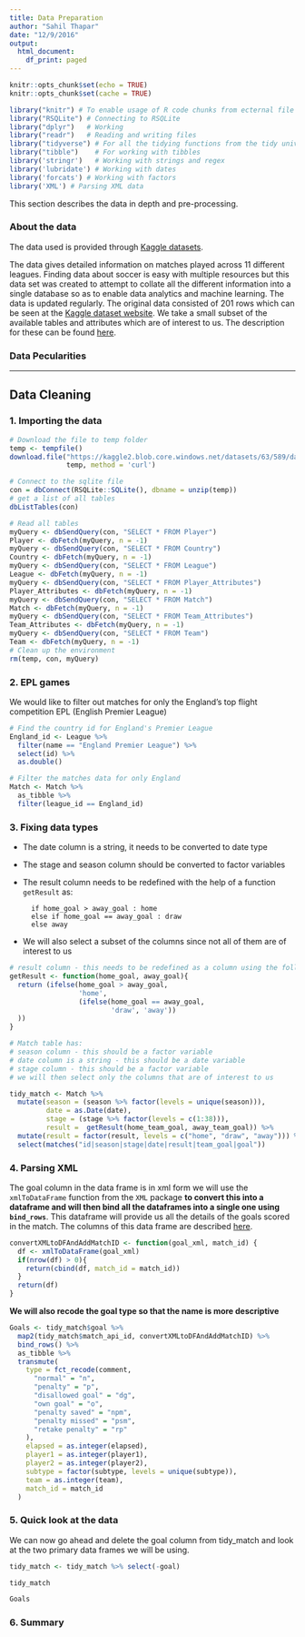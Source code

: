 ```yaml
---
title: Data Preparation
author: "Sahil Thapar"
date: "12/9/2016"
output:
  html_document:
    df_print: paged
---
```


```r
knitr::opts_chunk$set(echo = TRUE)
knitr::opts_chunk$set(cache = TRUE)
```

```r
library("knitr") # To enable usage of R code chunks from ecternal file in the Rmd
library("RSQLite") # Connecting to RSQLite
library("dplyr")   # Working 
library("readr")   # Reading and writing files
library("tidyverse") # For all the tidying functions from the tidy universe
library("tibble")    # For working with tibbles
library('stringr')   # Working with strings and regex
library('lubridate') # Working with dates
library('forcats') # Working with factors
library('XML') # Parsing XML data
```

This section describes the data in depth and pre-processing.

### About the data

The data used is provided through
[Kaggle datasets](https://www.kaggle.com/hugomathien/soccer).

The data gives detailed information on matches played across 11 different
leagues. Finding data about soccer is easy with multiple resources but this data
set was created to attempt to collate all the different information into a single
database so as to enable data analytics and machine learning. The data is updated
regularly. The original data consisted of 201 rows which can be seen at the
[Kaggle dataset website](https://www.kaggle.com/hugomathien/soccer). We take a 
small subset of the available tables and attributes which are of interest to us.
The description for these can be found [here](docs/data_description.html).

### Data Pecularities

***

## Data Cleaning {.tabset}

### 1. Importing the data
```r
# Download the file to temp folder
temp <- tempfile()
download.file("https://kaggle2.blob.core.windows.net/datasets/63/589/database.sqlite.zip?sv=2015-12-11&sr=b&sig=btA9gYGczWR6SFFq6rG84Eok8jazkwa8JNwfYKAGtAc%3D&se=2016-12-12T16%3A25%3A12Z&sp=r",
              temp, method = 'curl')

# Connect to the sqlite file
con = dbConnect(RSQLite::SQLite(), dbname = unzip(temp))
# get a list of all tables
dbListTables(con)

# Read all tables
myQuery <- dbSendQuery(con, "SELECT * FROM Player")
Player <- dbFetch(myQuery, n = -1)
myQuery <- dbSendQuery(con, "SELECT * FROM Country")
Country <- dbFetch(myQuery, n = -1)
myQuery <- dbSendQuery(con, "SELECT * FROM League")
League <- dbFetch(myQuery, n = -1)
myQuery <- dbSendQuery(con, "SELECT * FROM Player_Attributes")
Player_Attributes <- dbFetch(myQuery, n = -1)
myQuery <- dbSendQuery(con, "SELECT * FROM Match")
Match <- dbFetch(myQuery, n = -1)
myQuery <- dbSendQuery(con, "SELECT * FROM Team_Attributes")
Team_Attributes <- dbFetch(myQuery, n = -1)
myQuery <- dbSendQuery(con, "SELECT * FROM Team")
Team <- dbFetch(myQuery, n = -1)
# Clean up the environment
rm(temp, con, myQuery)
```

### 2. EPL games

We would like to filter out matches for only the England's top flight competition
EPL (English Premier League)

```r
# Find the country id for England's Premier League
England_id <- League %>% 
  filter(name == "England Premier League") %>%
  select(id) %>%
  as.double()

# Filter the matches data for only England
Match <- Match %>%
  as_tibble %>%
  filter(league_id == England_id)
```

### 3. Fixing data types

* The date column is a string, it needs to be converted to date type
* The stage and season column should be converted to factor variables
* The result column needs to be redefined with the help of a function `getResult` as:  

    ```
      if home_goal > away_goal : home
      else if home_goal == away_goal : draw
      else away
    ```
* We will also select a subset of the columns since not all of them are of interest to us
  
```r
# result column - this needs to be redefined as a column using the following function
getResult <- function(home_goal, away_goal){
  return (ifelse(home_goal > away_goal,
                 'home',
                 (ifelse(home_goal == away_goal,
                         'draw', 'away'))
  ))
}
```

```r

# Match table has:
# season column - this should be a factor variable
# date column is a string - this should be a date variable
# stage column - this should be a factor variable
# we will then select only the columns that are of interest to us

tidy_match <- Match %>%
  mutate(season = (season %>% factor(levels = unique(season))),
         date = as.Date(date),
         stage = (stage %>% factor(levels = c(1:38))),
         result =  getResult(home_team_goal, away_team_goal)) %>% 
  mutate(result = factor(result, levels = c("home", "draw", "away"))) %>%
  select(matches("id|season|stage|date|result|team_goal|goal"))

```

### 4. Parsing XML

The goal column in the data frame is in xml form we will use the `xmlToDataFrame` function from the `XML` package __to convert this into a dataframe and will then bind all the dataframes into a single one using `bind_rows`__. This dataframe will provide us all the details of the goals scored in the match. The columns of this data frame are described [here](docs/data_description.html).

```r
convertXMLtoDFAndAddMatchID <- function(goal_xml, match_id) {
  df <- xmlToDataFrame(goal_xml)
  if(nrow(df) > 0){
    return(cbind(df, match_id = match_id))
  }
  return(df)
}
```

__We will also recode the goal type so that the name is more descriptive__

```r
Goals <- tidy_match$goal %>% 
  map2(tidy_match$match_api_id, convertXMLtoDFAndAddMatchID) %>%
  bind_rows() %>%
  as_tibble %>%
  transmute(
    type = fct_recode(comment,
      "normal" = "n",
      "penalty" = "p",
      "disallowed goal" = "dg",
      "own goal" = "o",
      "penalty saved" = "npm",
      "penalty missed" = "psm",
      "retake penalty" = "rp"
    ),
    elapsed = as.integer(elapsed),
    player1 = as.integer(player1),
    player2 = as.integer(player2),
    subtype = factor(subtype, levels = unique(subtype)),
    team = as.integer(team),
    match_id = match_id
  )
```


### 5. Quick look at the data

We can now go ahead and delete the goal column from tidy_match and look at the two
primary data frames we will be using.

```r
tidy_match <- tidy_match %>% select(-goal)

tidy_match

Goals
```

### 6. Summary





